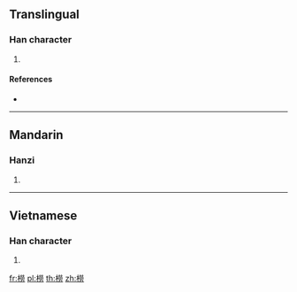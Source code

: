 ==Translingual==

===Han character===
{{Han char|rn=75|rad=木|as=12|sn=16|four=49927|canj=DFFS|ids=⿰木勞}}

# {{defn|Han|sort=木12}}

====References====
* {{Han ref|kx=0555.190|dkj=15603|hdz=21296.040|uh=6A6F|ud=27247|bh=E9D4|bd=59860}}

----

==Mandarin==

===Hanzi===
{{cmn-hanzi|pin=[[lào]] ([[lao4]])|wg=lao<sup>4</sup>}}

# {{defn|lang=cmn|sort=木12}}

----

==Vietnamese==

===Han character===
{{vi-readings|rs=木12| hanviet = rào}}

# {{defn|lang=vi|sort=木12}}

[[fr:橯]]
[[pl:橯]]
[[th:橯]]
[[zh:橯]]